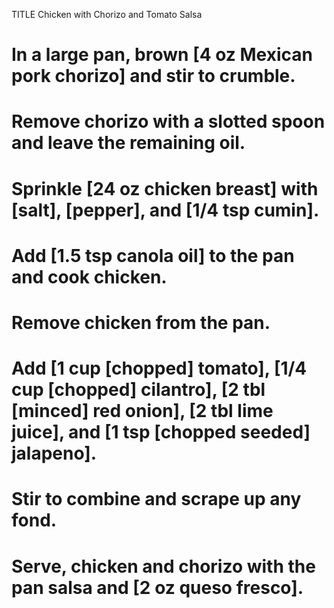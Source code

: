 TITLE Chicken with Chorizo and Tomato Salsa

# In a large pan, brown [4 oz Mexican pork chorizo] and stir to crumble.
# Remove chorizo with a slotted spoon and leave the remaining oil.
# Sprinkle [24 oz chicken breast] with [salt], [pepper], and [1/4 tsp cumin].
# Add [1.5 tsp canola oil] to the pan and cook chicken.
# Remove chicken from the pan.
# Add [1 cup [chopped] tomato], [1/4 cup [chopped] cilantro], [2 tbl [minced] red onion], [2 tbl lime juice], and [1 tsp [chopped seeded] jalapeno].
# Stir to combine and scrape up any fond. 
# Serve, chicken and chorizo with the pan salsa and [2 oz queso fresco].
